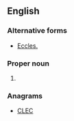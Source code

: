 ==English==

===Alternative forms===
* [[Eccles.]]

===Proper noun===
{{en-proper noun}}

# {{abbreviation of|Ecclesiastes}}

===Anagrams===
* [[CLEC#English|CLEC]]